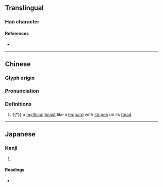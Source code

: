 {{character info}}
==Translingual==

===Han character===
{{Han char|rn=94|rad=犬|as=05|sn=8|four=|canj=KHVIS|ids=⿰犭幼}}

====References====
* {{Han ref|kx=0709.100|dkj=20343|dj=1121.200|hdz=21342.130|uh=72D5|ud=29397}}

----

==Chinese==
{{zh-forms}}

===Glyph origin===
{{Han etym}}

===Pronunciation===
{{zh-pron
|m=ǎo,yǎo
|mc=y
|oc=y
|cat=n
}}

===Definitions===
{{zh-hanzi}}

# {{†}} a [[mythical]] [[beast]] like a [[leopard]] with [[stripe]]s on its [[head]]

----

==Japanese==

===Kanji===
{{ja-kanji|grade=|rs=犬05}}

# {{rfdef|ja|sort=犬05}}

====Readings====
* {{ja-readings|on=[[おう]] (ō), [[よう]] (yō)|kun=}}
